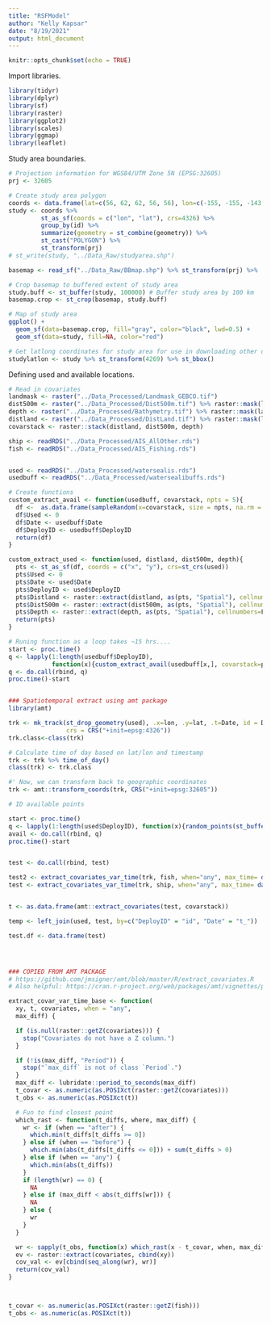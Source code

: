 ```yaml
---
title: "RSFModel"
author: "Kelly Kapsar"
date: "8/19/2021"
output: html_document
---
```


```r
knitr::opts_chunk$set(echo = TRUE)
```

Import libraries. 

```r
library(tidyr)
library(dplyr)
library(sf)
library(raster)
library(ggplot2)
library(scales)
library(ggmap)
library(leaflet)

```

Study area boundaries. 

```r
# Projection information for WGS84/UTM Zone 5N (EPSG:32605)
prj <- 32605

# Create study area polygon
coords <- data.frame(lat=c(56, 62, 62, 56, 56), lon=c(-155, -155, -143, -143, -155), id="study")
study <- coords %>% 
         st_as_sf(coords = c("lon", "lat"), crs=4326) %>% 
         group_by(id) %>% 
         summarize(geometry = st_combine(geometry)) %>%  
         st_cast("POLYGON") %>% 
         st_transform(prj)
# st_write(study, "../Data_Raw/studyarea.shp")

basemap <- read_sf("../Data_Raw/BBmap.shp") %>% st_transform(prj) %>%  st_buffer(0)

# Crop basemap to buffered extent of study area 
study.buff <- st_buffer(study, 100000) # Buffer study area by 100 km
basemap.crop <- st_crop(basemap, study.buff)

# Map of study area 
ggplot() +
  geom_sf(data=basemap.crop, fill="gray", color="black", lwd=0.5) +
  geom_sf(data=study, fill=NA, color="red")

# Get latlong coordinates for study area for use in downloading other data sets
studylatlon <- study %>% st_transform(4269) %>% st_bbox()

```

Defining used and available locations.

```r

# Read in covariates 
landmask <- raster("../Data_Processed/Landmask_GEBCO.tif")
dist500m <- raster("../Data_Processed/Dist500m.tif") %>% raster::mask(landmask, maskvalue=1)
depth <- raster("../Data_Processed/Bathymetry.tif") %>% raster::mask(landmask, maskvalue=1)
distland <- raster("../Data_Processed/DistLand.tif") %>% raster::mask(landmask, maskvalue=1)
covarstack <- raster::stack(distland, dist500m, depth)

ship <- readRDS("../Data_Processed/AIS_AllOther.rds")
fish <- readRDS("../Data_Processed/AIS_Fishing.rds")


used <- readRDS("../Data_Processed/watersealis.rds")
usedbuff <- readRDS("../Data_Processed/watersealibuffs.rds")

# Create functions 
custom_extract_avail <- function(usedbuff, covarstack, npts = 5){
  df <-  as.data.frame(sampleRandom(x=covarstack, size = npts, na.rm = TRUE, ext = as(usedbuff, "Spatial"), xy = TRUE))
  df$Used <- 0
  df$Date <- usedbuff$Date
  df$DeployID <- usedbuff$DeployID
  return(df)
}

custom_extract_used <- function(used, distland, dist500m, depth){
  pts <- st_as_sf(df, coords = c("x", "y"), crs=st_crs(used))
  pts$Used <- 0
  pts$Date <- used$Date
  pts$DeployID <- used$DeployID
  pts$Distland <- raster::extract(distland, as(pts, "Spatial"), cellnumbers=F)
  pts$Dist500m <- raster::extract(dist500m, as(pts, "Spatial"), cellnumbers=F)
  pts$Depth <- raster::extract(depth, as(pts, "Spatial"), cellnumbers=F)
  return(pts)
}

# Runing function as a loop takes ~15 hrs.... 
start <- proc.time()
q <- lapply(1:length(usedbuff$DeployID), 
            function(x){custom_extract_avail(usedbuff[x,], covarstack=p)})
q <- do.call(rbind, q)
proc.time()-start


### Spatiotemporal extract using amt package
library(amt)

trk <- mk_track(st_drop_geometry(used), .x=lon, .y=lat, .t=Date, id = DeployID, 
                crs = CRS("+init=epsg:4326"))
trk.class<-class(trk)

# Calculate time of day based on lat/lon and timestamp
trk <- trk %>% time_of_day()
class(trk) <- trk.class

#' Now, we can transform back to geographic coordinates
trk <- amt::transform_coords(trk, CRS("+init=epsg:32605"))

# ID available points

start <- proc.time()
q <- lapply(1:length(used$DeployID), function(x){random_points(st_buffer(used[x,], dist=used$radius[x]), n=5)})
avail <- do.call(rbind, q)
proc.time()-start


test <- do.call(rbind, test)

test2 <- extract_covariates_var_time(trk, fish, when="any", max_time= days(16))
test <- extract_covariates_var_time(trk, ship, when="any", max_time= days(16))


t <- as.data.frame(amt::extract_covariates(test, covarstack))

temp <- left_join(used, test, by=c("DeployID" = "id", "Date" = "t_"))

test.df <- data.frame(test)




### COPIED FROM AMT PACKAGE
# https://github.com/jmsigner/amt/blob/master/R/extract_covariates.R
# Also helpful: https://cran.r-project.org/web/packages/amt/vignettes/p3_rsf.html

extract_covar_var_time_base <- function(
  xy, t, covariates, when = "any",
  max_diff) {

  if (is.null(raster::getZ(covariates))) {
    stop("Covariates do not have a Z column.")
  }

  if (!is(max_diff, "Period")) {
    stop("`max_diff` is not of class `Period`.")
  }
  max_diff <- lubridate::period_to_seconds(max_diff)
  t_covar <- as.numeric(as.POSIXct(raster::getZ(covariates)))
  t_obs <- as.numeric(as.POSIXct(t))

  # Fun to find closest point
  which_rast <- function(t_diffs, where, max_diff) {
    wr <- if (when == "after") {
      which.min(t_diffs[t_diffs >= 0])
    } else if (when == "before") {
      which.min(abs(t_diffs[t_diffs <= 0])) + sum(t_diffs > 0)
    } else if (when == "any") {
      which.min(abs(t_diffs))
    }
    if (length(wr) == 0) {
      NA
    } else if (max_diff < abs(t_diffs[wr])) {
      NA
    } else {
      wr
    }
  }

  wr <- sapply(t_obs, function(x) which_rast(x - t_covar, when, max_diff))
  ev <- raster::extract(covariates, cbind(xy))
  cov_val <- ev[cbind(seq_along(wr), wr)]
  return(cov_val)
}



t_covar <- as.numeric(as.POSIXct(raster::getZ(fish)))
t_obs <- as.numeric(as.POSIXct(t))
```

